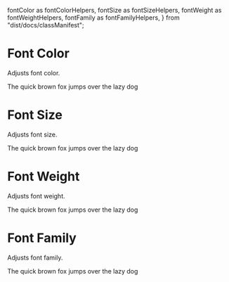   fontColor as fontColorHelpers,
  fontSize as fontSizeHelpers,
  fontWeight as fontWeightHelpers,
  fontFamily as fontFamilyHelpers,
} from "dist/docs/classManifest";

<Meta title="Style/Helper Classes/Font" />

# Font Color

Adjusts font color.

<Story name="Font Color">
  <ClassExample
    signature="fontColor--<color>"
    classCategory={fontColorHelpers}
    hideBorder
  >
    <div>The quick brown fox jumps over the lazy dog</div>
  </ClassExample>
</Story>

# Font Size

Adjusts font size.

<Story name="Font Size">
  <ClassExample
    signature="fontSize--<size>"
    classCategory={fontSizeHelpers}
    hideBorder
  >
    <div>The quick brown fox jumps over the lazy dog</div>
  </ClassExample>
</Story>

# Font Weight

Adjusts font weight.

<Story name="Font Weight">
  <ClassExample
    signature="fontWeight--<weight>"
    classCategory={fontWeightHelpers}
    hideBorder
  >
    <div>The quick brown fox jumps over the lazy dog</div>
  </ClassExample>
</Story>

# Font Family

Adjusts font family.

<Story name="Font Family">
  <ClassExample
    signature="fontFamily--<family>"
    classCategory={fontFamilyHelpers}
    hideBorder
  >
    <div>The quick brown fox jumps over the lazy dog</div>
  </ClassExample>
</Story>
